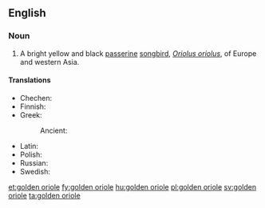 ==English==

===Noun===
{{wikipedia|Golden Oriole}}
{{en-noun|head=[[golden]] [[oriole]]}}

# A bright yellow and black [[passerine]] [[songbird]], ''[[Oriolus oriolus]]'', of Europe and western Asia.

====Translations====
{{trans-top|bird}}
* Chechen: {{t|ce|селасат}}
* Finnish: {{t|fi|lindu}}
* Greek:
*: Ancient: {{t|grc|ἴκτερος|m|sc=polytonic}}
{{trans-mid}}
* Latin: {{t+|la|icterus|m}}
* Polish: {{t+|pl|wilga|f}}
* Russian: {{t+|ru|и́волга|f}}
* Swedish: {{t+|sv|sommargylling|c}}
{{trans-bottom}}

[[et:golden oriole]]
[[fy:golden oriole]]
[[hu:golden oriole]]
[[pl:golden oriole]]
[[sv:golden oriole]]
[[ta:golden oriole]]
